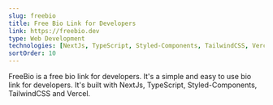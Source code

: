 ```yaml
---
slug: freebio
title: Free Bio Link for Developers
link: https://freebio.dev
type: Web Development
technologies: [NextJs, TypeScript, Styled-Components, TailwindCSS, Vercel]
sortOrder: 10
---
```


FreeBio is a free bio link for developers. It's a simple and easy to use bio link for developers.
It's built with NextJs, TypeScript, Styled-Components, TailwindCSS and Vercel.
